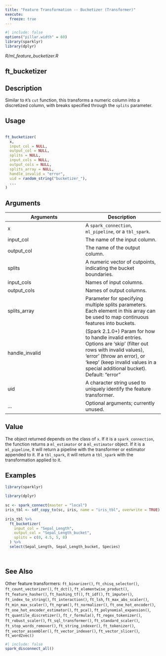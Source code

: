 ```yaml
---
title: "Feature Transformation -- Bucketizer (Transformer)"
execute:
  freeze: true
---
```


```r
#| include: false
options("pillar.width" = 60)
library(sparklyr) 
library(dplyr)
```

*R/ml_feature_bucketizer.R*

## ft_bucketizer

## Description
 Similar to `R`'s `cut` function, this transforms a numeric column into a discretized column, with breaks specified through the `splits` parameter. 


## Usage
```r
 
ft_bucketizer( 
  x, 
  input_col = NULL, 
  output_col = NULL, 
  splits = NULL, 
  input_cols = NULL, 
  output_cols = NULL, 
  splits_array = NULL, 
  handle_invalid = "error", 
  uid = random_string("bucketizer_"), 
  ... 
) 
```

## Arguments
|Arguments|Description|
|---|---|
| x | A `spark_connection`, `ml_pipeline`, or a `tbl_spark`. |
| input_col | The name of the input column. |
| output_col | The name of the output column. |
| splits | A numeric vector of cutpoints, indicating the bucket boundaries. |
| input_cols | Names of input columns. |
| output_cols | Names of output columns. |
| splits_array | Parameter for specifying multiple splits parameters. Each element in this array can be used to map continuous features into buckets. |
| handle_invalid | (Spark 2.1.0+) Param for how to handle invalid entries. Options are 'skip' (filter out rows with invalid values), 'error' (throw an error), or 'keep' (keep invalid values in a special additional bucket). Default: "error" |
| uid | A character string used to uniquely identify the feature transformer. |
| ... | Optional arguments; currently unused. |



## Value
 The object returned depends on the class of `x`. If it is a `spark_connection`, the function returns a `ml_estimator` or a `ml_estimator` object. If it is a `ml_pipeline`, it will return a pipeline with the transformer or estimator appended to it. If a `tbl_spark`, it will return a `tbl_spark` with the transformation  applied to it. 


## Examples
```r
library(sparklyr)
 
library(dplyr) 
 
sc <- spark_connect(master = "local") 
iris_tbl <- sdf_copy_to(sc, iris, name = "iris_tbl", overwrite = TRUE) 
 
iris_tbl %>% 
  ft_bucketizer( 
    input_col = "Sepal_Length", 
    output_col = "Sepal_Length_bucket", 
    splits = c(0, 4.5, 5, 8) 
  ) %>% 
  select(Sepal_Length, Sepal_Length_bucket, Species) 
 
 
```

## See Also
 Other feature transformers:  `ft_binarizer()`, `ft_chisq_selector()`, `ft_count_vectorizer()`, `ft_dct()`, `ft_elementwise_product()`, `ft_feature_hasher()`, `ft_hashing_tf()`, `ft_idf()`, `ft_imputer()`, `ft_index_to_string()`, `ft_interaction()`, `ft_lsh`, `ft_max_abs_scaler()`, `ft_min_max_scaler()`, `ft_ngram()`, `ft_normalizer()`, `ft_one_hot_encoder()`, `ft_one_hot_encoder_estimator()`, `ft_pca()`, `ft_polynomial_expansion()`, `ft_quantile_discretizer()`, `ft_r_formula()`, `ft_regex_tokenizer()`, `ft_robust_scaler()`, `ft_sql_transformer()`, `ft_standard_scaler()`, `ft_stop_words_remover()`, `ft_string_indexer()`, `ft_tokenizer()`, `ft_vector_assembler()`, `ft_vector_indexer()`, `ft_vector_slicer()`, `ft_word2vec()` 


```r
#| include: false
spark_disconnect_all()
```
